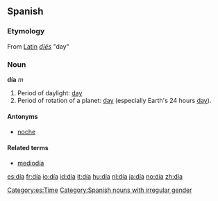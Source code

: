 {{see|dia|Dia}}

==Spanish==
[[Category:es:Time]]
===Etymology===
From [[Latin]] ''[[dies#Latin|dīēs]]'' "day"

===Noun===
'''día''' ''m''
#Period of daylight: [[day]]
#Period of rotation of a planet: [[day]] (especially Earth's 24 hours [[day]]).

====Antonyms====
*[[noche]]

====Related terms====
*[[mediodía]]

[[Category:Spanish nouns with irregular gender]]

[[es:día]]
[[fr:día]]
[[io:día]]
[[id:día]]
[[it:día]]
[[hu:día]]
[[nl:día]]
[[ja:día]]
[[no:día]]
[[zh:día]]